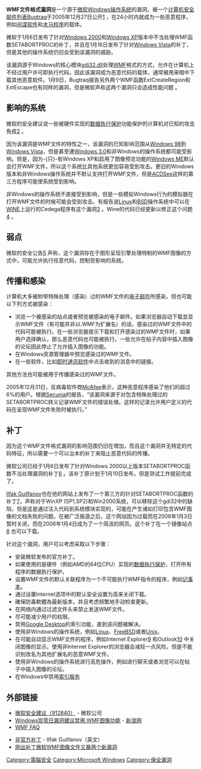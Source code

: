 {{Multiple issues|
{{Expand language|1=en|time=2020-07-30T06:46:28+00:00}}
{{No footnotes|time=2020-07-30T06:46:28+00:00}}
}}
{{noteTA
|T=zh-hans:WMF文件格式漏洞; zh-hant:WMF檔案格式漏洞;
|G1=IT
|1=zh-hans:WMF文件格式漏洞; zh-hant:WMF檔案格式漏洞;
|2=zh-hans:程序; zh-hant:程式;
|3=zh-hans:补丁; zh-hant:修補程式;
|4=zh-hans:扩展名; zh-hant:副檔名;
|5=zh-hans:帖子; zh-hant:文章;
|6=zh-hans:反病毒软件; zh-hant:防毒軟體;
}}

'''WMF文件格式漏洞'''是一个源于[[微软|微软]][[Windows|Windows]][[操作系统|操作系统]]的漏洞，被一个[[计算机安全|计算机安全]][[邮件列表|邮件列表]]Bugtraq于2005年12月27日公开[http://www.securityfocus.com/archive/1/420288/30/30/] {{Wayback|url=http://www.securityfocus.com/archive/1/420288/30/30/ |date=20160304100907 }}，在24小时内就成为一些恶意程序，例如[[间谍软件|间谍软件]]和[[木马程序|木马程序]]的载体。

微软于1月6日发布了针对[[Windows_2000|Windows 2000]]和[[Windows_XP|Windows XP]]版本中不当处理WMF函数SETABORTPROC的补丁，并且在1月16日发布了针对[[Windows_Vista|Windows Vista]]的补丁，但是其他的操作系统仍旧会受到该漏洞的威胁。

该漏洞源于Windows的核心模块[[图形设备接口|gdi32.dll]]处理[[Windows_Metafile|WMF]]格式的方式，允许在计算机上不经过用户许可即执行代码。因此该漏洞成为恶意代码的载体，通常被用来暗中下载其他恶意软件。1月9日，Bugtraq报告另外两个WMF函数ExtCreateRegion和ExtEscape也有同样的漏洞，但是微软声称这两个漏洞只会造成性能问题 。

== 影响的系统 ==
微软的安全建议说一些被硬件实现的[[数据执行保护|数据执行保护]]功能保护的计算机对已知的攻击免疫[http://www.microsoft.com/china/technet/security/advisory/912840.mspx] {{Wayback|url=http://www.microsoft.com/china/technet/security/advisory/912840.mspx |date=20100212101326 }} 。

因为该漏洞是WMF文件的特性之一，该漏洞的已知影响范围从[[Windows_98|Windows 98]]到[[Windows_Vista|Windows Vista]]，但是甚至連[[Windows_3.0|Windows 3.0]]和非Windows的操作系统都可能受影响。但是，因为-{只}-有Windows XP和启用了图像预览功能的[[Windows_ME|Windows ME]]默认会打开WMF文件，所以这个系统比其他系统更加容易受到攻击。更旧的Windows版本和非Windows操作系统并不默认支持打开WMF文件，但是[[ACDSee|ACDSee]]这样的第三方程序可能使系统受到影响。

非Windows的操作系统不直接受到影响，但是一些模拟Windows行为的模拟器在打开WMF文件的时候可能会受到攻击。有报告说[[Linux|Linux]]和[[BSD|BSD]]操作系统中可以在[[WINE|WINE]]上运行的Cedega程序有这个漏洞[https://web.archive.org/web/20060317204854/http://blogs.zdnet.com/Ou/index.php?p=146] 。Wine的代码已经更新以修正这个问题[http://www.zdnet.com/5208-10533-0.html?forumID=1&threadID=16466&messageID=327929&start=-18] 。

== 弱点 ==
微软的安全公告[http://www.microsoft.com/china/technet/security/bulletin/MS06-001.mspx] {{Wayback|url=http://www.microsoft.com/china/technet/security/bulletin/MS06-001.mspx |date=20101004152220 }} 声称，这个漏洞存在于图形呈现引擎处理特制的WMF图像的方式中，可能允许执行任意代码，控制受影响的系统。

== 传播和感染 ==
计算机大多被附带特殊处理（感染）过的WMF文件的[[电子邮件|电子邮件]]所感染，但也可能以下列方式被感染：

*浏览一个被感染的站点或者预览被感染的电子邮件。如果浏览器自动下载並显示WMF文件（有可能并非以.WMF为扩展名）的话，感染过的WMF文件中的代码可能被执行。在一些浏览器提示下载和打开感染过的WMF文件时，如果用户选择确认，那么恶意代码也可能被执行。一些允许在帖子内容中插入图像的论坛因此停止了允许插入图像的功能。
*在Windows资源管理器中预览感染过的WMF文件。
*在一些软件，比如[[即时通讯软件|即时通讯软件]]中点击收到的消息中的链接。

其他方法也可能被用于传播感染过的WMF文件。

2005年12月31日，反病毒软件商[[McAfee|McAfee]]表示，这种恶意程序感染了他们的超过6%的用户。根据[[Secunia|Secunia]]的报告，“该漏洞来源于对包含特殊处理过的SETABORTPROC转义记录WMF文件的错误处理。这样的记录允许用户定义的代码在呈现WMF文件失败时被执行。”

== 补丁 ==
因为这个WMF文件格式漏洞的影响范围仍旧在增加，而且这个漏洞并无特定的代码特征，所以需要一个可以治本的补丁来阻止恶意代码的传播。

微软公司已经于1月6日发布了针对Windows 2000以上版本SETABORTPROC函数不当处理漏洞的补丁[http://www.microsoft.com/china/technet/security/bulletin/MS06-001.mspx] {{Wayback|url=http://www.microsoft.com/china/technet/security/bulletin/MS06-001.mspx |date=20101004152220 }} 。该补丁原计划于1月10日发布，但是测试工作提前完成了。

[[Ilfak_Guilfanov|Ilfak Guilfanov]]也在他的网站上发布了一个第三方的针对SETABORTPROC函数的补丁[https://web.archive.org/web/20060104093001/http://www.hexblog.com/2005/12/wmf_vuln.html]，声称对于WinXP (SP1,SP2)和Win2000系统，可以移除这个gdi32中的缺陷，但是这是通过注入代码到系统模块实现的，可能在产生诸如打印包含WMF图像的文档失败的问题。在被广泛报道之后，这个网站因为过载而在2006年1月3日暂时关闭，而在2006年1月4日成为了一个简洁的网页。这个补丁在一个镜像站点[https://web.archive.org/web/20060105085547/http://handlers.dshield.org/jullrich/wmffaq.html] 也可以下载。

针对这个漏洞，用户可以考虑采取以下步骤：
*安装微软发布的官方补丁。
*如果使用的是硬件（例如AMD的64位CPU）实现的[[数据执行保护|数据执行保护]]，打开所有程序的数据执行保护。
*设置WMF文件的默认关联程序为一个不可能执行WMF指令的程序，例如[[记事本|记事本]]。
*通过设置Internet选项中的默认安全设置为高来关闭下载。
*確保防毒軟體為最新版本，并且考虑频繁地手动检查更新。
*在网络内通过过滤文件头来禁止发送WMF文件。
*尽可能减少用户的权限。
*禁用[[Google_Desktop|Google Desktop]]的索引功能，直到该问题被解决。
*使用非Windows的操作系统，例如[[Linux|Linux]]、[[FreeBSD|FreeBSD]]或者[[Unix|Unix]]。
*在可能自动显示WMF文件的程序，例如Internet Explorer[http://support.microsoft.com/kb/153790] {{Wayback|url=http://support.microsoft.com/kb/153790 |date=20100818002917 }} 和Outlook[http://support.microsoft.com/kb/843018] {{Wayback|url=http://support.microsoft.com/kb/843018 |date=20150301040326 }} 中关闭图像的显示。使用非Internet Explorer的浏览器会减轻一点风险，但是不能识别改名为其他扩展名的恶意WMF文件。
*使用非Windows的操作系统进行高危操作，例如进行聊天或者浏览可以在帖子中插入图像的论坛。
*在Windows中禁用[[索引服务|索引服务]]

== 外部链接 ==
*[http://www.microsoft.com/china/technet/security/advisory/912840.mspx 微软安全建议（912840）] {{Wayback|url=http://www.microsoft.com/china/technet/security/advisory/912840.mspx |date=20100212101326 }} - 微软公司
*[http://tech.sina.com.cn/it/2005-12-30/0832807109.shtml Windows现零日漏洞建议禁用.WMF图像功能] {{Wayback|url=http://tech.sina.com.cn/it/2005-12-30/0832807109.shtml |date=20060428025356 }} - [[新浪网|新浪网]]
*[https://web.archive.org/web/20060105085547/http://handlers.dshield.org/jullrich/wmffaq.html WMF FAQ]

*[https://web.archive.org/web/20060104093001/http://www.hexblog.com/2005/12/wmf_vuln.html 非官方补丁] - Ilfak Guilfanov（英文）
*[http://news.xinhuanet.com/world/2006-01/10/content_4034918.htm 刚出补丁微软WMF图像文件又暴两个新漏洞]

[[Category:電腦安全|Category:電腦安全]]
[[Category:Microsoft_Windows|Category:Microsoft Windows]]
[[Category:保全漏洞|Category:保全漏洞]]